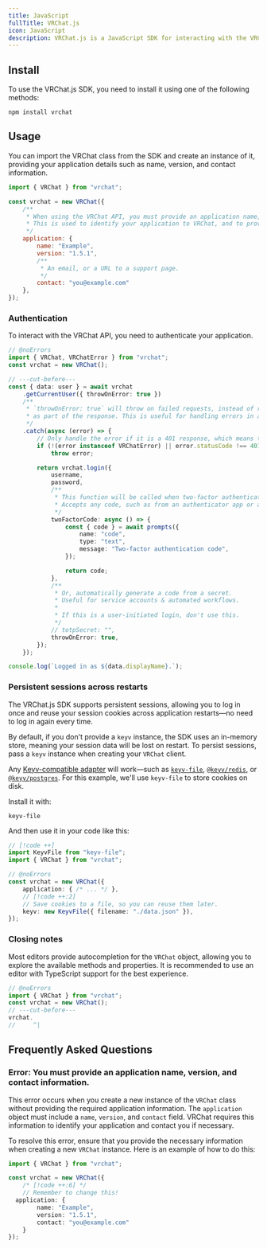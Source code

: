 ```yaml
---
title: JavaScript
fullTitle: VRChat.js
icon: JavaScript
description: VRChat.js is a JavaScript SDK for interacting with the VRChat API, allowing developers to create applications that can access and manipulate VRChat data.
---
```


## Install
To use the VRChat.js SDK, you need to install it using one of the following methods:

```package-install
npm install vrchat
```

## Usage
You can import the VRChat class from the SDK and create an instance of it, providing your application details such as name, version, and contact information.

```js twoslash
import { VRChat } from "vrchat";

const vrchat = new VRChat({
	/**
	 * When using the VRChat API, you must provide an application name, version, and contact information.
	 * This is used to identify your application to VRChat, and to provide support if needed.
	 */
	application: {
		name: "Example",
		version: "1.5.1",
		/**
		 * An email, or a URL to a support page.
		 */
		contact: "you@example.com"
	},
});
```

### Authentication
To interact with the VRChat API, you need to authenticate your application.

```ts twoslash
// @noErrors
import { VRChat, VRChatError } from "vrchat";
const vrchat = new VRChat();

// ---cut-before---
const { data: user } = await vrchat
	.getCurrentUser({ throwOnError: true })
	/**
	 * `throwOnError: true` will throw on failed requests, instead of returning the error
	 * as part of the response. This is useful for handling errors in a more structured way.
	 */
	.catch(async (error) => {
		// Only handle the error if it is a 401 response, which means the user was not logged in.
		if (!(error instanceof VRChatError) || error.statusCode !== 401)
			throw error;

		return vrchat.login({
			username,
			password,
			/**
			 * This function will be called when two-factor authentication is required.
			 * Accepts any code, such as from an authenticator app or a recovery code.
			 */
			twoFactorCode: async () => {
				const { code } = await prompts({
					name: "code",
					type: "text",
					message: "Two-factor authentication code",
				});

				return code;
			},
			/**
			 * Or, automatically generate a code from a secret.
			 * Useful for service accounts & automated workflows.
			 *
			 * If this is a user-initiated login, don't use this.
			 */
			// totpSecret: "",
			throwOnError: true,
		});
	});

console.log(`Logged in as ${data.displayName}.`);
```

### Persistent sessions across restarts

The VRChat.js SDK supports persistent sessions, allowing you to log in once and reuse your session cookies across application restarts—no need to log in again every time.

By default, if you don't provide a `keyv` instance, the SDK uses an in-memory store, meaning your session data will be lost on restart. To persist sessions, pass a `keyv` instance when creating your `VRChat` client.

Any [Keyv-compatible adapter](https://npm.im/keyv/#official-storage-adapters) will work—such as [`keyv-file`](https://npm.im/keyv-file), [`@keyv/redis`](https://npm.im/@keyv/redis), or [`@keyv/postgres`](https://npm.im/@keyv/postgres). For this example, we'll use `keyv-file` to store cookies on disk.

Install it with:

```package-install
keyv-file
```

And then use it in your code like this:
```ts twoslash
// [!code ++]
import KeyvFile from "keyv-file";
import { VRChat } from "vrchat";

// @noErrors
const vrchat = new VRChat({
	application: { /* ... */ },
	// [!code ++:2]
	// Save cookies to a file, so you can reuse them later.
	keyv: new KeyvFile({ filename: "./data.json" }),
});
```

### Closing notes
Most editors provide autocompletion for the `VRChat` object, allowing you to explore the available methods and properties. It is recommended to use an editor with TypeScript support for the best experience.

```ts twoslash
// @noErrors
import { VRChat } from "vrchat";
const vrchat = new VRChat();
// ---cut-before---
vrchat.
//     ^|
```

## Frequently Asked Questions

### Error: You must provide an application name, version, and contact information.
This error occurs when you create a new instance of the `VRChat` class without providing the required application information. The `application` object must include a `name`, `version`, and `contact` field. VRChat requires this information to identify your application and contact you if necessary.

To resolve this error, ensure that you provide the necessary information when creating a new `VRChat` instance. Here is an example of how to do this:

```typescript twoslash title="example.ts"
import { VRChat } from "vrchat";

const vrchat = new VRChat({
	/* [!code ++:6] */
	// Remember to change this!
  application: {
		name: "Example",
		version: "1.5.1",
		contact: "you@example.com"
	}
});
```